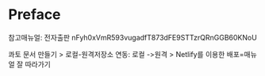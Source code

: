 # Preface {.unnumbered}

참고매뉴얼: 전자출판 nFyh0xVmR593vugadfT873dFE9STTzrQRnGGB60KNoU

콰토 문서 만들기 > 로컬-원격저장소 연동: 로컬 ->원격 > Netlify를 이용한 배포=매뉴얼 잘 따라가기